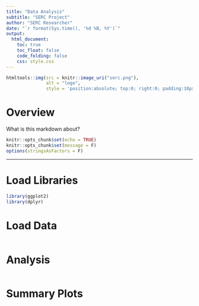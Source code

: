 ```yaml
---
title: "Data Analysis"
subtitle: "SERC Project"
author: "SERC Researcher"
date: "`r format(Sys.time(), '%d %B, %Y')`"
output:
  html_document:
    toc: true
    toc_float: false
    code_folding: false
    css: style.css
---
```

```r
htmltools::img(src = knitr::image_uri("serc.png"),
               alt = "logo",
               style = 'position:absolute; top:0; right:0; padding:10px;')
```

# Overview

What is this markdown about?

```r
knitr::opts_chunk$set(echo = TRUE)
knitr::opts_chunk$set(message = F)
options(stringsAsFactors = F)
```
***

# Load Libraries

```r
library(ggplot2)
library(dplyr)
```

# Load Data

```r

```

# Analysis

```r

```

# Summary Plots

```r

```

